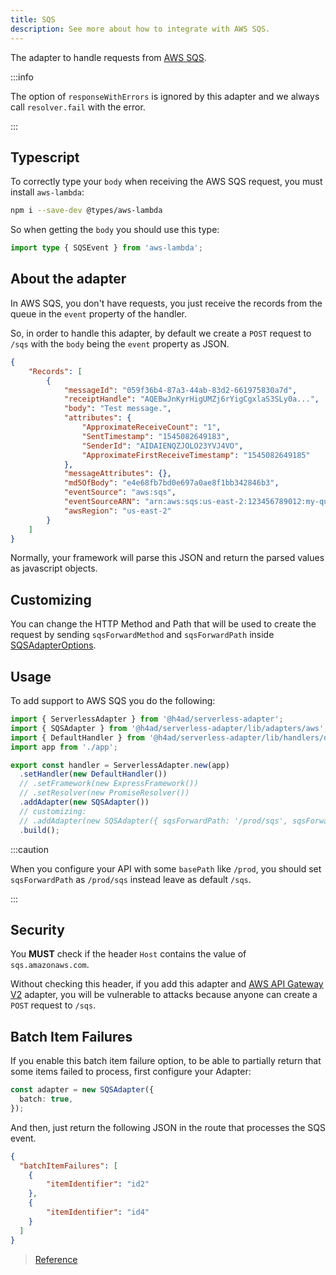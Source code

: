 ---
title: SQS
description: See more about how to integrate with AWS SQS.
---

The adapter to handle requests from [AWS SQS](https://docs.aws.amazon.com/pt_br/lambda/latest/dg/with-sqs.html).

:::info

The option of `responseWithErrors` is ignored by this adapter and we always call `resolver.fail` with the error.

:::

## Typescript

To correctly type your `body` when receiving the AWS SQS request, you must install `aws-lambda`:

```bash
npm i --save-dev @types/aws-lambda
```

So when getting the `body` you should use this type:

```ts title="sqs.controller.ts"
import type { SQSEvent } from 'aws-lambda';
```

## About the adapter

In AWS SQS, you don't have requests, you just receive the records from the queue in the `event` property of the handler.

So, in order to handle this adapter, by default we create a `POST` request to `/sqs` with the `body` being the `event` property as JSON.

```json title="sqs-event-example.json"
{
    "Records": [
        {
            "messageId": "059f36b4-87a3-44ab-83d2-661975830a7d",
            "receiptHandle": "AQEBwJnKyrHigUMZj6rYigCgxlaS3SLy0a...",
            "body": "Test message.",
            "attributes": {
                "ApproximateReceiveCount": "1",
                "SentTimestamp": "1545082649183",
                "SenderId": "AIDAIENQZJOLO23YVJ4VO",
                "ApproximateFirstReceiveTimestamp": "1545082649185"
            },
            "messageAttributes": {},
            "md5OfBody": "e4e68fb7bd0e697a0ae8f1bb342846b3",
            "eventSource": "aws:sqs",
            "eventSourceARN": "arn:aws:sqs:us-east-2:123456789012:my-queue",
            "awsRegion": "us-east-2"
        }
    ]
}
```

Normally, your framework will parse this JSON and return the parsed values as javascript objects.

## Customizing

You can change the HTTP Method and Path that will be used to create the request by sending `sqsForwardMethod` and `sqsForwardPath` inside [SQSAdapterOptions](/docs/api/Adapters/AWS/SQSAdapter/SQSAdapterOptions).

## Usage

To add support to AWS SQS you do the following:

```ts title="index.ts"
import { ServerlessAdapter } from '@h4ad/serverless-adapter';
import { SQSAdapter } from '@h4ad/serverless-adapter/lib/adapters/aws';
import { DefaultHandler } from '@h4ad/serverless-adapter/lib/handlers/default';
import app from './app';

export const handler = ServerlessAdapter.new(app)
  .setHandler(new DefaultHandler())
  // .setFramework(new ExpressFramework())
  // .setResolver(new PromiseResolver())
  .addAdapter(new SQSAdapter())
  // customizing:
  // .addAdapter(new SQSAdapter({ sqsForwardPath: '/prod/sqs', sqsForwardMethod: 'PUT' }))
  .build();
```

:::caution

When you configure your API with some `basePath` like `/prod`, you should set `sqsForwardPath` as `/prod/sqs` instead leave as default `/sqs`.

:::

## Security

You **MUST** check if the header `Host` contains the value of `sqs.amazonaws.com`.

Without checking this header, if you add this adapter and [AWS API Gateway V2](./api-gateway-v2) adapter, you will be vulnerable to attacks
because anyone can create a `POST` request to `/sqs`.

## Batch Item Failures

If you enable this batch item failure option, to be able to partially return that some items failed to process, first configure your Adapter:

```ts
const adapter = new SQSAdapter({
  batch: true,
});
```

And then, just return the following JSON in the route that processes the SQS event.

```json
{
  "batchItemFailures": [
    {
        "itemIdentifier": "id2"
    },
    {
        "itemIdentifier": "id4"
    }
  ]
}
```

> [Reference](https://docs.aws.amazon.com/lambda/latest/dg/with-sqs.html#services-sqs-batchfailurereporting)

